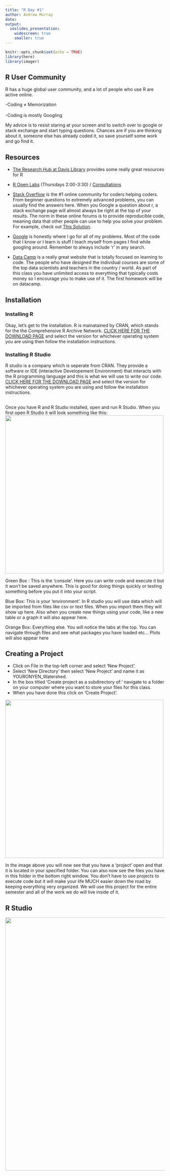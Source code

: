 ```yaml
---
title: "R Day #1"
author: Andrew Murray
date: 
output:
  ioslides_presentation:
    widescreen: true
    smaller: true
---
```

```r
knitr::opts_chunk$set(echo = TRUE)
library(here)
library(imager)
```

## R User Community
  R has a huge global user community, and a lot of people who use R are active online.
  
  -Coding &#8800; Memorization<br><br>
  -Coding is mostly Googling
  
  My advice is to resist staring at your screen and to switch over to google or stack exchange and start typing questions. Chances are if you are thinking about it, someone else has already coded it, so save yourself some work and go find it.
  
## Resources
- [The Research Hub at Davis Library](https://library.unc.edu/data/) provides some really great resources for R

- [R Open Labs](http://ropenlabs.web.unc.edu/) (Thursdays 2:00-3:30) / [Consultations](https://guides.lib.unc.edu/mattjansen)

- [Stack Overflow](https://stackexchange.com/) is the #1 online community for coders helping coders. From beginner questions to extremely advanced problems, you can usually find the answers here. When you Google a question about r, a stack exchange page will almost always be right at the top of your results. The norm in these online forums is to provide reproducible code, meaning data that other people can use to help you solve your problem. For example, check out [This Solution](https://stackoverflow.com/questions/51041946/r-dplyr-filter-by-multiple-conditions).

- [Google](google.com) is honestly where I go for all of my problems. Most of the code that I know or I learn is stuff I teach myself from pages I find while googling around. Remember to always include 'r' in any search.

- [Data Camp](https://www.datacamp.com/) is a really great website that is totally focused on learning to code. The people who have designed the individual courses are some of the top data scientists and teachers in the country / world. As part of this class you have unlimited access to everything that typically costs money so I encourage you to make use of it. The first homework will be on datacamp.

## Installation
### Installing R
Okay, let's get to the installation. R is mainatained by CRAN, which stands for the the Comprehensive R Archive Network. [CLICK HERE FOR THE DOWNLOAD PAGE](https://cran.r-project.org/) and select the version for whichever operating system you are using then follow the installation instructions.

### Installing R Studio
R studio is a company which is seperate from CRAN. They provide a software or IDE (interactive Developement Environment) that interacts with the R programming language and this is what we will use to write our code. [CLICK HERE FOR THE DOWNLOAD PAGE](https://rstudio.com/products/rstudio/download/#download) and select the version for whichever operating system you are using and follow the installation instructions.
  
## 
Once you have R and R Studio installed, open and run R Studio. When you first open R Studio it will look something like this:<br>
![](C:/Users/HP/OneDrive - University of North Carolina at Chapel Hill/Geog_441/images/RStudio_initial.png){width=500px}

Green Box : This is the 'console'. Here you can write code and execute it but it won't be saved anywhere. This is good for doing things quickly or testing something before you put it into your script.

Blue Box: This is your 'environment'. In R studio you will use data which will be imported from files like csv or text files. When you import them they will show up here. Also when you create new things using your code, like a new table or a graph it will also appear here.

Orange Box: Everything else. You will notice the tabs at the top. You can navigate through files and see what packages you have loaded etc... Plots will also appear here

## Creating a Project
- Click on File in the top-left corner and select 'New Project'.
- Select 'New Directory' then select 'New Project' and name it as YOURONYEN_Watershed. 
- In the box titled 'Create project as a subdirectory of:' navigate to a folder on your computer where you want to store your files for this class. 
- When you have done this click on 'Create Project'.

![](C:/Users/HP/OneDrive - University of North Carolina at Chapel Hill/Geog_441/images/RStudio_project.png){width=500px}



<div class="notes">
In the image above you will now see that you have a 'project' open and that it is located in your specified folder. You can also now see the files you have in this folder in the bottom right window. You don't have to use projects to execute code but it will make your life MUCH easier down the road by keeping everything very organized. We will use this project for the entire semester and all of the work we do will live inside of it.
</div>

## R Studio
![](C:/Users/HP/OneDrive - University of North Carolina at Chapel Hill/Geog_441/images/RStudio.png){width=800px}